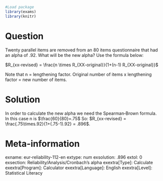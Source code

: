 ```r
#Load package
library(exams)
library(knitr)
```
Question
========
Twenty parallel items are removed from an 80 items questionnaire that had an alpha of .92. What will be the new alpha?
Use the formula below:

$R_{xx-revised} = \frac{n \times R_{XX-original}}{1+(n-1) R_{XX-original}}$


Note that n = lengthening factor. Original number of items x lengthening factor = new number of items.


Solution
========
In order to calculate the new alpha we need the Spearman‐Brown formula. In this case n is $\frac{60}{80}=.75$
So: $R_{xx-revised} = \frac{.75\times.92}{1+(.75-1).92} = .896$.


Meta-information
================
exname: eur-reliability-112-en
extype: num
exsolution: .896
extol: 0
exsection: Reliability/Analysis/Cronbach's alpha
exextra[Type]: Calculate
exextra[Program]: Calculator
exextra[Language]: English
exextra[Level]: Statistical Literacy
